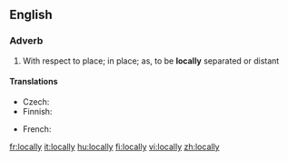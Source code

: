 ==English==

===Adverb===
{{en-adv}}

# With respect to place; in place; as, to be '''locally''' separated or distant

====Translations====
{{trans-top|with respect to place}}
* Czech: {{t-|cs|lokálně}}
* Finnish: {{t+|fi|paikallisesti}}
{{trans-mid}}
* French: {{t+|fr|localement}}
{{trans-bottom}}

[[fr:locally]]
[[it:locally]]
[[hu:locally]]
[[fi:locally]]
[[vi:locally]]
[[zh:locally]]